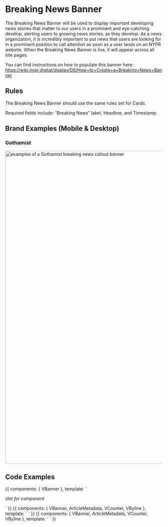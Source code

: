 
<Meta title="Components/Molecules/Breaking News Banners" />


# Breaking News Banner

The Breaking News Banner will be used to display important developing news stories that matter to our users in a prominent and eye-catching develop, alerting users to growing news stories. as they develop. As a news organization, it is incredibly important to put news that users are looking for in a prominent position to call attention as soon as a user lands on an NYPR website.  When the Breaking News Banner is live, it will appear across all site pages.

You can find instructions on how to populate this banner here: https://wiki.nypr.digital/display/DS/How+to+Create+a+Breaking+News+Banner

## Rules

The Breaking News Banner should use the same rules set for Cards.

Required fields include:  “Breaking News” label, Headline, and Timestamp.

## Brand Examples (Mobile & Desktop)

<!-- ### Whitelabel
 <img alt="examples of a Whitelabel breaking news callout banner" src="./images/Molecules-Organisms-CalloutBanner-WhitelabelBreakingNews.png" width="1000" />
<br/> -->

### Gothamist
<img alt="examples of a Gothamist breaking news callout banner" src="./images/Molecules-Organisms-CalloutBanner-GothamistBreakingNews.png" width="1000" />


## Code Examples

<Canvas>
    <Story name="Default">
        {{
            components: { VBanner },
            template:
            `
            <v-banner
                tag="Breaking News"
                headline="Lorem Ipsum Dolor Sit Amet"
                description="Lorem ipsum dolor sit amet, consectetur adipiscing elit, sed do eiusmod tempor incididunt ut labore et dolore magna aliqua. Ut enim ad minim veniam, quis nostrud exercitation ullamco laboris nisi ut aliquip ex ea commodo consequat."
            >
                <p><em>slot for component</em></p>
            </v-banner>
            `
        }}
    </Story>
</Canvas>

<Canvas>
    <Story name="With Article Metadata">
        {{
            components: { VBanner, ArticleMetadata, VCounter, VByline },
            template:
            `
            <v-banner
                tag="Breaking News"
                headline="Lorem Ipsum Dolor Sit Amet"
                description="Lorem ipsum dolor sit amet, consectetur adipiscing elit, sed do eiusmod tempor incididunt ut labore et dolore magna aliqua. Ut enim ad minim veniam, quis nostrud exercitation ullamco laboris nisi ut aliquip ex ea commodo consequat."
            >
                <article-metadata
                    publish-date="Jan 1, 2020"
                    updated-date="Mar 2, 2020"
                >
                    <template v-slot:comments><v-counter icon="comment" text="Comments" value="40" href="http://www.google.com"/></template>
                    <template v-slot:photos><v-counter icon="gallery" text="Photos" value="40" href="http://www.google.com"/></template>
                </article-metadata>
            </v-banner>
            `
        }}
    </Story>
</Canvas>

<Canvas>
    <Story name="With Thumbnail Image">
        {{
            components: { VBanner, ArticleMetadata, VCounter, VByline },
            template:
            `
            <v-banner
                thumbnail="http://placehold.it/275x275"
                thumbnail-alt-text="Breaking News alt text"
                tag="Breaking News"
                headline="Lorem Ipsum Dolor Sit Amet"
                description="Lorem ipsum dolor sit amet, consectetur adipiscing elit, sed do eiusmod tempor incididunt ut labore et dolore magna aliqua. Ut enim ad minim veniam, quis nostrud exercitation ullamco laboris nisi ut aliquip ex ea commodo consequat."
            >
                <article-metadata
                    publish-date="Jan 1, 2020"
                    updated-date="Mar 2, 2020"
                >
                    <template v-slot:comments><v-counter icon="comment" text="Comments" value="40" href="http://www.google.com"/></template>
                    <template v-slot:photos><v-counter icon="gallery" text="Photos" value="40" href="http://www.google.com"/></template>
                </article-metadata>
            </v-banner>
            `
        }}
    </Story>
</Canvas>
